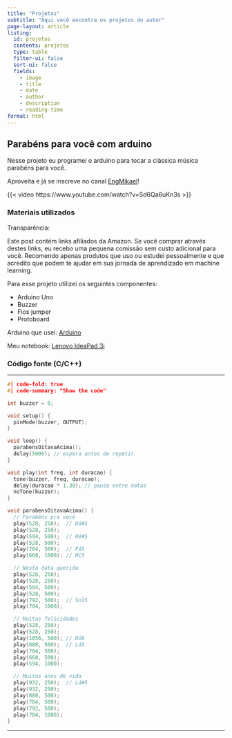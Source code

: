 ```yaml
---
title: "Projetos"
subtitle: "Aqui você encontra os projetos do autor"
page-layout: article
listing:
  id: projetos
  contents: projetos
  type: table
  filter-ui: false
  sort-ui: false
  fields: 
    - image
    - title
    - date
    - author
    - description
    - reading-time
format: html
--- 
```


## Parabéns para você com arduino

Nesse projeto eu programei o arduino para tocar a clássica música parabéns para você.

:::{.callout-tip title="Dica"}
Aproveita e já se inscreve no canal
[EngMikael](https://www.youtube.com/@Engmikaelsilva)!
:::

{{< video https://www.youtube.com/watch?v=Sd6Qa6uKn3s >}}


### Materiais utilizados

:::{.callout-warning title="Note"}
Transparência: 

Este post contém links afiliados da Amazon. Se você comprar através destes links, eu recebo uma pequena comissão sem custo adicional para você. Recomendo apenas produtos que uso ou estudei pessoalmente e que acredito que podem te ajudar em sua jornada de aprendizado em machine learning.
:::

Para esse projeto utilizei os seguintes componentes:

- Arduino Uno
- Buzzer
- Fios jumper
- Protoboard

Arduino que usei: [Arduino](https://amzn.to/3IVCJOW)

Meu notebook: [Lenovo IdeaPad 3i](https://amzn.to/4m0zDrF)

### Código fonte (C/C++)

---

```c
#| code-fold: true
#| code-summary: "Show the code"

int buzzer = 8;

void setup() {
  pinMode(buzzer, OUTPUT);
}

void loop() {
  parabensOitavaAcima();
  delay(5000); // espera antes de repetir
}

void play(int freq, int duracao) {
  tone(buzzer, freq, duracao);
  delay(duracao * 1.30); // pausa entre notas
  noTone(buzzer);
}

void parabensOitavaAcima() {
  // Parabéns pra você
  play(528, 250);  // Dó#5
  play(528, 250);
  play(594, 500);  // Ré#5
  play(528, 500);
  play(704, 500);  // Fá5
  play(660, 1000); // Mi5

  // Nesta data querida
  play(528, 250);
  play(528, 250);
  play(594, 500);
  play(528, 500);
  play(792, 500);  // Sol5
  play(704, 1000);

  // Muitas felicidades
  play(528, 250);
  play(528, 250);
  play(1056, 500); // Dó6
  play(880, 500);  // Lá5
  play(704, 500);
  play(660, 500);
  play(594, 1000);

  // Muitos anos de vida
  play(932, 250);  // Lá#5
  play(932, 250);
  play(880, 500);
  play(704, 500);
  play(792, 500);
  play(704, 1000);
}
```

---
:::{#projetos}
:::
